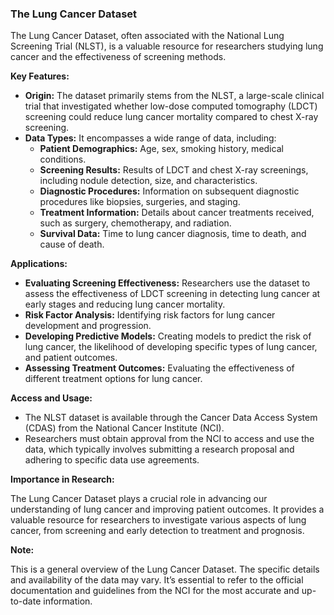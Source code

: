 ### The Lung Cancer Dataset

The Lung Cancer Dataset, often associated with the National Lung Screening Trial (NLST), is a valuable resource for researchers studying lung cancer and the effectiveness of screening methods. 

**Key Features:**

* **Origin:** The dataset primarily stems from the NLST, a large-scale clinical trial that investigated whether low-dose computed tomography (LDCT) screening could reduce lung cancer mortality compared to chest X-ray screening.
* **Data Types:** It encompasses a wide range of data, including:
    * **Patient Demographics:** Age, sex, smoking history, medical conditions.
    * **Screening Results:** Results of LDCT and chest X-ray screenings, including nodule detection, size, and characteristics.
    * **Diagnostic Procedures:** Information on subsequent diagnostic procedures like biopsies, surgeries, and staging.
    * **Treatment Information:** Details about cancer treatments received, such as surgery, chemotherapy, and radiation.
    * **Survival Data:** Time to lung cancer diagnosis, time to death, and cause of death.

**Applications:**

* **Evaluating Screening Effectiveness:** Researchers use the dataset to assess the effectiveness of LDCT screening in detecting lung cancer at early stages and reducing lung cancer mortality.
* **Risk Factor Analysis:** Identifying risk factors for lung cancer development and progression.
* **Developing Predictive Models:** Creating models to predict the risk of lung cancer, the likelihood of developing specific types of lung cancer, and patient outcomes.
* **Assessing Treatment Outcomes:** Evaluating the effectiveness of different treatment options for lung cancer.

**Access and Usage:**

* The NLST dataset is available through the Cancer Data Access System (CDAS) from the National Cancer Institute (NCI). 
* Researchers must obtain approval from the NCI to access and use the data, which typically involves submitting a research proposal and adhering to specific data use agreements.

**Importance in Research:**

The Lung Cancer Dataset plays a crucial role in advancing our understanding of lung cancer and improving patient outcomes. It provides a valuable resource for researchers to investigate various aspects of lung cancer, from screening and early detection to treatment and prognosis. 

**Note:**

This is a general overview of the Lung Cancer Dataset. The specific details and availability of the data may vary. It's essential to refer to the official documentation and guidelines from the NCI for the most accurate and up-to-date information.
